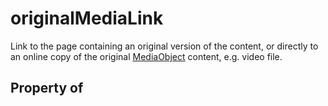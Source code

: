 # originalMediaLink

Link to the page containing an original version of the content, or directly to an online copy of the original <a class="localLink" href="/MediaObject">MediaObject</a> content, e.g. video file.

## Property of



